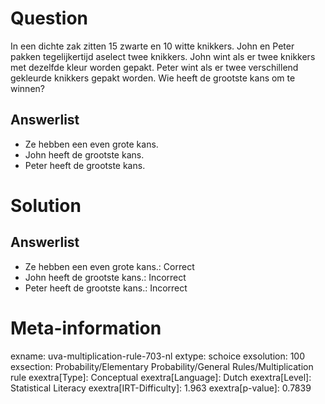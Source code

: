 Question
========

In een dichte zak zitten 15 zwarte en 10 witte knikkers. John en Peter
pakken tegelijkertijd aselect twee knikkers. John wint als er twee
knikkers met dezelfde kleur worden gepakt. Peter wint als er twee
verschillend gekleurde knikkers gepakt worden. Wie heeft de grootste
kans om te winnen?

Answerlist
----------

* Ze hebben een even grote kans.
* John heeft de grootste kans.
* Peter heeft de grootste kans.

Solution
========

Answerlist
----------

* Ze hebben een even grote kans.: Correct
* John heeft de grootste kans.: Incorrect
* Peter heeft de grootste kans.: Incorrect

Meta-information
================
exname: uva-multiplication-rule-703-nl
extype: schoice
exsolution: 100
exsection: Probability/Elementary Probability/General Rules/Multiplication rule
exextra[Type]: Conceptual
exextra[Language]: Dutch
exextra[Level]: Statistical Literacy
exextra[IRT-Difficulty]: 1.963
exextra[p-value]: 0.7839
